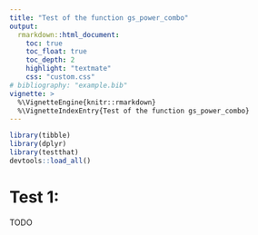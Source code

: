 ```yaml
---
title: "Test of the function gs_power_combo"
output:
  rmarkdown::html_document:
    toc: true
    toc_float: true
    toc_depth: 2
    highlight: "textmate"
    css: "custom.css"
# bibliography: "example.bib"
vignette: >
  %\VignetteEngine{knitr::rmarkdown}
  %\VignetteIndexEntry{Test of the function gs_power_combo}
---
```


```r
library(tibble)
library(dplyr)
library(testthat)
devtools::load_all()
```

# Test 1: 

TODO